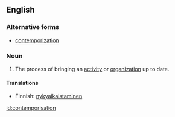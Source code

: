 ==English==

===Alternative forms===
* [[contemporization]]

===Noun===
{{en-noun}}

# The process of bringing an [[activity]] or [[organization]] up to date.

====Translations====
{{trans-top|bringing something up to date}}
* Finnish: [[nykyaikaistaminen]]
{{trans-mid}}
{{trans-bottom}}

[[id:contemporisation]]